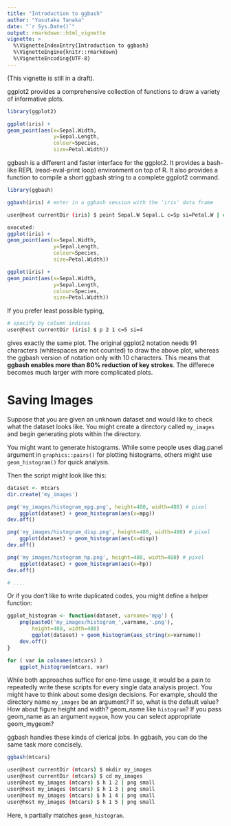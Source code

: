 ```yaml
---
title: "Introduction to ggbash"
author: "Yasutaka Tanaka"
date: "`r Sys.Date()`"
output: rmarkdown::html_vignette
vignette: >
  %\VignetteIndexEntry{Introduction to ggbash}
  %\VignetteEngine{knitr::rmarkdown}
  %\VignetteEncoding{UTF-8}
---
```


(This vignette is still in a draft).

ggplot2 provides a comprehensive
collection of functions to draw a variety of informative plots.

```r
library(ggplot2)
```

```r
ggplot(iris) +
geom_point(aes(x=Sepal.Width,
               y=Sepal.Length,
               colour=Species,
               size=Petal.Width))
```

ggbash is a different and faster interface for the ggplot2.
It provides a bash-like REPL (read-eval-print loop) environment on top of R.
It also provides a function to compile
a short ggbash string to a complete ggplot2 command.

```r
library(ggbash)

ggbash(iris) # enter in a ggbash session with the 'iris' data frame
```

```bash
user@host currentDir (iris) $ point Sepal.W Sepal.L c=Sp si=Petal.W | echo
```

```r
executed:
ggplot(iris) +
geom_point(aes(x=Sepal.Width,
               y=Sepal.Length,
               colour=Species,
               size=Petal.Width))
```


```r
ggplot(iris) +
geom_point(aes(x=Sepal.Width,
               y=Sepal.Length,
               colour=Species,
               size=Petal.Width))
```

If you prefer least possible typing,

```bash
# specify by column indices
user@host currentDir (iris) $ p 2 1 c=5 si=4
```

gives exactly the same plot. The original ggplot2 notation needs 91 characters (whitespaces are not counted) to draw the above plot, whereas the ggbash version of notation only with 10 characters. This means that **ggbash enables more than 80% reduction of key strokes**. The differece becomes much larger with more complicated plots.


# Saving Images

Suppose that you are given an unknown dataset and would like to check what the dataset looks like.
You might create a directory called `my_images` and begin generating plots within the directory. 

You might want to generate histograms.
While some people uses diag.panel argument
in `graphics::pairs()` for plotting histograms,
others might use `geom_histogram()` for quick analysis.

Then the script might look like this:

```r
dataset <- mtcars
dir.create('my_images')

png('my_images/histogram_mpg.png', height=480, width=480) # pixel
    ggplot(dataset) + geom_histogram(aes(x=mpg))
dev.off()

png('my_images/histogram_disp.png', height=480, width=480) # pixel
    ggplot(dataset) + geom_histogram(aes(x=disp))
dev.off()

png('my_images/histogram_hp.png', height=480, width=480) # pixel
    ggplot(dataset) + geom_histogram(aes(x=hp))
dev.off()

# ....
```

Or if you don't like to write duplicated codes,
you might define a helper function:

```r
ggplot_histogram <- function(dataset, varname='mpg') {
    png(paste0('my_images/histogram_',varname,'.png'),
        height=480, width=480)
        ggplot(dataset) + geom_histogram(aes_string(x=varname))
    dev.off()
}

for ( var in colnames(mtcars) )
    ggplot_histogram(mtcars, var)
```

While both approaches suffice for one-time usage,
it would be a pain to repeatedly write
these scripts for every single data analysis project.
You might have to think about some design decisions.
For example, should the directory name `my_images`
be an argument? If so, what is the default value?
How about figure height and width? geom_name like `histogram`?
If you pass geom_name as an argument `mygeom`,
how you can select appropriate geom_mygeom?

ggbash handles these kinds of clerical jobs.
In ggbash, you can do the same task more concisely.

```r
ggbash(mtcars)
```

```bash
user@host currentDir (mtcars) $ mkdir my_images
user@host currentDir (mtcars) $ cd my_images
user@host my_images (mtcars) $ h 1 2 | png small
user@host my_images (mtcars) $ h 1 3 | png small
user@host my_images (mtcars) $ h 1 4 | png small
user@host my_images (mtcars) $ h 1 5 | png small
```

Here, `h` partially matches `geom_histogram`.
